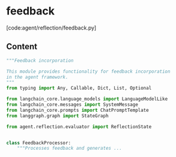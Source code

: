 # feedback

[code:agent/reflection/feedback.py]

## Content

```python
"""Feedback incorporation

This module provides functionality for feedback incorporation
in the agent framework.
"""
from typing import Any, Callable, Dict, List, Optional

from langchain_core.language_models import LanguageModelLike
from langchain_core.messages import SystemMessage
from langchain_core.prompts import ChatPromptTemplate
from langgraph.graph import StateGraph

from agent.reflection.evaluator import ReflectionState


class FeedbackProcessor:
    """Processes feedback and generates ...
```
